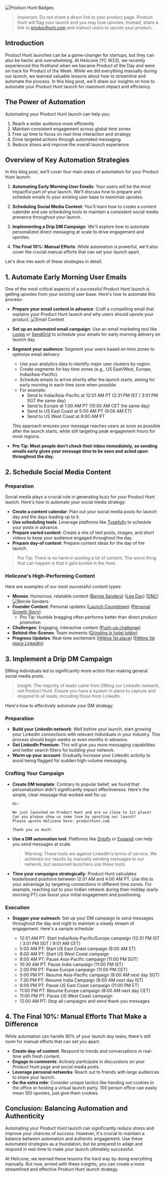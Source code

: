 ![Product Hunt Badges](https://www.helicone.ai/blog/redeem-promo-code)

> Important: Do not share a direct link to your product page. Product Hunt will flag your launch and you may lose upvotes. Instead, share a link to [producthunt.com](https://www.producthunt.com/) and instruct users to upvote your product.

## Introduction

Product Hunt launches can be a game-changer for startups, but they can also be hectic and overwhelming. At Helicone (YC W23), we recently experienced this firsthand when we became Product of the Day and were on track for Product of the Week. While we did everything manually during our launch, we learned valuable lessons about how to streamline and automate the process. In this blog post, we'll share our insights on how to automate your Product Hunt launch for maximum impact and efficiency.

## The Power of Automation

Automating your Product Hunt launch can help you:

1. Reach a wider audience more efficiently
2. Maintain consistent engagement across global time zones
3. Free up time to focus on real-time interaction and strategy
4. Drive targeted actions through automated messaging
5. Reduce stress and improve the overall launch experience

## Overview of Key Automation Strategies

In this blog post, we'll cover four main areas of automation for your Product Hunt launch:

1. **Automating Early Morning User Emails**: Your users will be the most impactful part of your launch. We'll discuss how to prepare and schedule emails to your existing user base to maximize upvotes.

2. **Scheduling Social Media Content**: You'll learn how to create a content calendar and use scheduling tools to maintain a consistent social media presence throughout your launch.

3. **Implementing a Drip DM Campaign**: We'll explore how to automate personalized direct messaging at scale to drive engagement and upvotes.

4. **The Final 10%: Manual Efforts**: While automation is powerful, we'll also cover the crucial manual efforts that can set your launch apart.

Let's dive into each of these strategies in detail.

## 1. Automate Early Morning User Emails

One of the most critical aspects of a successful Product Hunt launch is getting upvotes from your existing user base. Here's how to automate this process:

- **Prepare your email content in advance**: Craft a compelling email that explains your Product Hunt launch and why users should upvote your product.
  ![Email Content](/static/blog/product-hunt-automate/product-hunt-email.webp)
- **Set up an automated email campaign**: Use an email marketing tool like [Loops](https://loops.so/) or [SendGrid](https://sendgrid.com/) to schedule your emails for early morning delivery on launch day.
- **Segment your audience**: Segment your users based on time zones to optimize email delivery:

  - Use your analytics data to identify major user clusters by region.
  - Create segments for key time zones (e.g., US East/West, Europe, India/Asia-Pacific).
  - Schedule emails to arrive shortly after the launch starts, aiming for early morning in each time zone when possible.
  - For example:
    - Send to India/Asia-Pacific at 12:01 AM PT (2:31 PM IST / 3:01 PM SGT the same day)
    - Send to Europe at 1:00 AM PT (10:00 AM CET the same day)
    - Send to US East Coast at 5:00 AM PT (8:00 AM ET)
    - Send to US West Coast at 8:00 AM PT

  This approach ensures your message reaches users as soon as possible after the launch starts, while still targeting peak engagement hours for most regions.

- **Pro Tip: Most people don't check their inbox immediately, so sending emails early gives your message time to be seen and acted upon throughout the day.**

## 2. Schedule Social Media Content

### Preparation

Social media plays a crucial role in generating buzz for your Product Hunt launch. Here's how to automate your social media strategy:

- **Create a content calendar**: Plan out your social media posts for launch day and the days leading up to it.
- **Use scheduling tools**: Leverage platforms like [Typefully](https://typefully.com/) to schedule your posts in advance.
- **Prepare varied content**: Create a mix of text posts, images, and short videos to keep your audience engaged throughout the day.
- **Prepare day-of content**: Prepare content ideas for the day of the launch.

> Pro Tip: There is no harm in posting a lot of content. The worst thing that can happen is that it gets buried in the feed.

### Helicone's High-Performing Content

Here are examples of our most successful content types:

- **Memes**: Humorous, relatable content ([Bernie Sanders](https://x.com/helicone_ai/status/1826704485621923894)) ([Leg Day](https://x.com/coleywoleyyy/status/1826850456179732786)) ([DNC](https://x.com/helicone_ai/status/1826789360366416206))
  ![Bernie Sanders](https://www.helicone.ai/static/blog/product-hunt-automate/bernie.webp)
- **Founder Content**: Personal updates ([Launch Countdown](https://x.com/coleywoleyyy/status/1825680201659068707)) ([Personal Growth Story](https://www.linkedin.com/posts/colegottdank_a-month-ago-i-gave-my-first-public-demo-activity-7232437672487628802-ZltB?utm_source=share&utm_medium=member_desktop))
  - Pro Tip: Humble bragging often performs better than direct product promotion
- **Challenges**: Engaging, interactive content ([Push-up challenge](https://x.com/justinstorre/status/1826686835134996844))
- **Behind-the-Scenes**: Team moments ([Grinding in hotel lobby](https://x.com/justinstorre/status/1826836776746672340))
- **Progress Updates**: Real-time excitement ([Hitting 1st place](https://x.com/justinstorre/status/1826778283490639895)) ([Hitting 1st place LinkedIn](https://www.linkedin.com/posts/colegottdank_started-from-the-bottom-now-were-here-activity-7232543468462522368-vLLt?utm_source=share&utm_medium=member_desktop))

## 3. Implement a Drip DM Campaign

DMing individuals led to significantly more action than making general social media posts.

> Insight: The majority of leads came from DMing our LinkedIn network, not Product Hunt. Ensure you have a system in place to capture and respond to all leads, including those from LinkedIn.

Here's how to effectively automate your DM strategy:

### Preparation

- **Build your LinkedIn network**: Well before your launch, start growing your LinkedIn connections with relevant individuals in your industry. This process should begin weeks or even months in advance.
- **Get LinkedIn Premium**: This will give you more messaging capabilities and better search filters for building your network.
- **Warm up your account**: Gradually increase your LinkedIn activity to avoid being flagged for sudden high-volume messaging.

### Crafting Your Campaign

- **Create DM template**: Contrary to popular belief, we found that personalization didn't significantly impact effectiveness. Here's the simple, clear message that worked well for us:

  ```
  Hi!

  We just launched on Product Hunt and are so close to 1st place!
  Can you please show us some love by upvoting our launch?
  Please upvote Helicone here: producthunt.com

  Thank you so much!
  ```

- **Use a DM automation tool**: Platforms like [Dripify](https://dripify.io//) or [Expandi](https://expandi.io/) can help you send messages at scale.
  > Warning: These tools are against LinkedIn's terms of service. We achieved our results by manually sending messages to our network, but seasoned launchers use these tools.
- **Time your campaigns strategically**: Product Hunt calculates leaderboard positions between 12:01 AM and 4:00 AM PT. Use this to your advantage by targeting connections in different time zones. For example, reaching out to your Indian network during their midday (early morning PT) can boost your initial engagement and positioning.

### Execution

- **Stagger your outreach**: Set up your DM campaign to send messages throughout the day and night to maintain a steady stream of engagement. Here's a sample schedule:

  - 12:01 AM PT: Start India/Asia-Pacific/Europe campaign (12:31 PM IST / 3:01 PM SGT / 9:01 AM CET)
  - 5:00 AM PT: Start US East Coast campaign (8:00 AM ET)
  - 8:00 AM PT: Start US West Coast campaign
  - 8:00 AM PT: Pause Asia-Pacific campaign (11:00 PM SGT)
  - 10:30 AM PT: Pause India campaign (11:00 PM IST)
  - 2:00 PM PT: Pause Europe campaign (11:00 PM CET)
  - 5:00 PM PT: Resume Asia-Pacific campaign (8:00 AM next day SGT)
  - 7:30 PM PT: Resume India Campaign (8:00 AM next day IST)
  - 8:00 PM PT: Pause US East Coast campaign (11:00 PM ET)
  - 11:00 PM PT: Resume Europe campaign (8:00 AM next day CET)
  - 11:00 PM PT: Pause US West Coast campaign
  - 12:00 AM PT: Stop all campaigns and send thank you messages

## 4. The Final 10%: Manual Efforts That Make a Difference

While automation can handle 90% of your launch day tasks, there's still room for manual efforts that can set you apart:

- **Create day-of content**: Respond to trends and conversations in real-time with fresh content.
- **Engage in comments**: Actively participate in discussions on your Product Hunt page and social media posts.
- **Leverage personal networks**: Reach out to friends with large audiences to share your launch.
- **Go the extra mile**: Consider unique tactics like handing out cookies in the office or hosting a virtual launch party. 100 person office can easily mean 100 upvotes, just give them cookies.

## Conclusion: Balancing Automation and Authenticity

Automating your Product Hunt launch can significantly reduce stress and improve your chances of success. However, it's crucial to maintain a balance between automation and authentic engagement. Use these automated strategies as a foundation, but be prepared to adapt and respond in real-time to make your launch ultimately successful.

At Helicone, we learned these lessons the hard way by doing everything manually. But now, armed with these insights, you can create a more streamlined and effective Product Hunt launch strategy.
